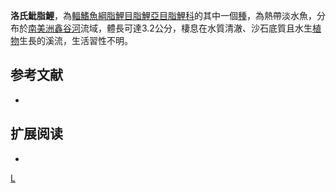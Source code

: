 {{Speciesbox 
| taxon = Hyphessobrycon loweae
| status = NE
| status_system = IUCN3.1
| authority =  [[Costa|Costa]] & [[Géry|Géry]], 1994
| synonyms = 
}}
'''洛氏魮脂鯉'''，為[[輻鰭魚綱|輻鰭魚綱]][[脂鯉目|脂鯉目]][[脂鯉亞目|脂鯉亞目]][[脂鯉科|脂鯉科]]的其中一個[[種|種]]，為熱帶淡水魚，分布於[[南美洲|南美洲]][[鑫谷河|鑫谷河]]流域，體長可達3.2公分，棲息在水質清澈、沙石底質且水生[[植物|植物]]生長的溪流，生活習性不明。
==参考文献==
{{refbegin}}
*{{FishBase_species|genus=Hyphessobrycon|species=loweae|year=2013|month=12}}
{{refend}}

== 扩展阅读 ==
{{refbegin}}
*{{wikispecies-inline|Hyphessobrycon loweae|洛氏魮脂鯉}}
{{refend}}
{{Taxonbar|from=Q6406643}}

[[Category:魮脂鯉屬|L]]


{{魚類小作品}}